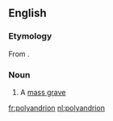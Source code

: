 ==English==

===Etymology===
From {{etyl|grc|en}} {{m|grc|πολυάνδριον}}.

===Noun===
{{en-noun|polyandria}}

# A [[mass grave]]

[[fr:polyandrion]]
[[nl:polyandrion]]